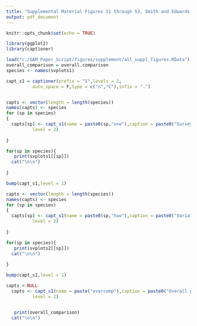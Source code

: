 ```yaml
---
title: "Supplemental Material Figures S1 through S3, Smith and Edwards 2020, Improved  status and trend estimates from the North American Breeding Bird Survey using a Bayesian hierarchical generalized additive model"
output: pdf_document
---
```


```r
knitr::opts_chunk$set(echo = TRUE)

library(ggplot2)
library(captioner)

```

<!-- load figures and species -->
```r

load("c:/GAM_Paper_Script/figures/supplement/all_suppl_figures.RData")
overall_comparison = overall.comparison
species <- names(svplots1)

capt_s1 = captioner(prefix = "S",levels = 2,
          auto_space = F,type = c("n","C"),infix = ".")


capts <- vector(length = length(species))
names(capts) <- species
for (sp in species)
{
  capts[sp] <- capt_s1(name = paste0(sp,"one"),caption = paste0("Survey-wide population trajectories for ", sp, " estimated from the BBS using two models described here that include a GAM smoothing function to model change over time (GAM and GAMYE) the standard regression-based model used for BBS status and trend assessments since 2011 (SLOPE), and a first-difference time-series model (DIFFERENCE). The stacked dots along the x-axis indicate the approximate number of BBS counts used in the model in each year; each dot represents 50 counts"),
          level = 2)
  
}

```

```r


for(sp in species){
   print(svplots1[[sp]])
  cat("\n\n")
  
}

```




```r

bump(capt_s1,level = 1)

capts <- vector(length = length(species))
names(capts) <- species
for (sp in species)
{
  capts[sp] <- capt_s1(name = paste0(sp,"two"),caption = paste0("Variation among the spatial strata in the random effect smooth components of the GAMYE model applied to  ", sp, " data from the BBS. Grey lines show the strata level random effect smooths, and the black lines shows the survey wide mean trajectory. "),
          level = 2)
  
}

```

```r


for(sp in species){
   print(svplots2[[sp]])
  cat("\n\n")
  
}

```


```r

bump(capt_s1,level = 1)

capts <-NULL
  capts <- capt_s1(name = paste("overcomp"),caption = paste0("Overall pair wise differences in predictive fit between all models for Barn Swallow (BARS) and 9 other selected species. Species short forms are: WOTH is Wood Thrush (Hylocichla mustelina), RTHU is Ruby-throated Hummingbird (Archilochus colubris), PISI is Pine Siskin (Spinus pinus), COHA is Cooper’s Hawk (Accipiter cooperii), CHSW is Chimney Swift (Chaetura pelagica), CCLO is Chestnut-collared Longspur (Calcarius ornatus), CAWR is Carolina Wren (Thryothorus ludovicianus), CAWA is Canada Warbler (Cardellina canadensis), MAKE is American Kestrel (Falco sparverius)."),
          level = 2)



```

```r



   print(overall_comparison)
  cat("\n\n")



```







<!-- ```{r, echo = FALSE} -->

<!-- bump(capt_s1,level = 1) -->

<!-- capts <- vector(length = length(species)) -->
<!-- names(capts) <- species -->
<!-- for (sp in species) -->
<!-- { -->
<!--   capts[sp] <- capt_s1(name = paste0(sp,"five"),caption = paste0("Predicted survey-wide population trajectories from four models applied to the ", sp, " data from the BBS. The stacked dots along the x axis indicate the approximate number of BBS counts used in the model; each dot represents 50 counts."), -->
<!--           level = 2) -->

<!-- } -->

<!-- ``` -->

<!-- ```{r svplots5, fig.cap = capts,echo=FALSE} -->


<!-- for(sp in species){ -->
<!--    print(svplots5[[sp]]) -->
<!--   cat("\n\n") -->

<!-- } -->

<!-- ``` -->





<!-- ```{r, echo = FALSE} -->

<!-- bump(capt_s1,level = 1) -->

<!-- capts <- vector(length = length(species)) -->
<!-- names(capts) <- species -->
<!-- for (sp in species) -->
<!-- { -->
<!--   capts[sp] <- capt_s1(name = paste0(sp,"six"),caption = paste0("Annual differences in predictive fit between the GAMYE and SLOPE (blue) and the GAMYE and DIFFERENCE model (red) for ", sp), -->
<!--           level = 2) -->

<!-- } -->

<!-- ``` -->

<!-- ```{r svplots6, fig.cap = capts,echo=FALSE} -->


<!-- for(sp in species){ -->
<!--    print(svplots6[[sp]]) -->
<!--   cat("\n\n") -->

<!-- } -->

<!-- ``` -->


